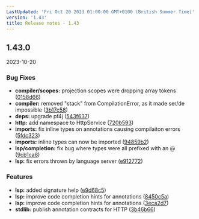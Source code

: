 ```yaml
---
LastUpdated: 'Fri Oct 20 2023 01:00:00 GMT+0100 (British Summer Time)'
version: '1.43'
title: Release notes - 1.43
---
```


## 1.43.0
2023-10-20

### Bug Fixes

* **compiler/scopes:** projection scopes were dropping array tokens ([0158d66](https://gitlab.com/taxi-lang/taxi-lang/commit/0158d66ced2d2a28516eb47041321208bac3a0ac))
* **compiler:** removed "stack" from CompilationError, as it made ser/de impossible ([3b17c58](https://gitlab.com/taxi-lang/taxi-lang/commit/3b17c58f0f746a474ed2a4844df198365a3f38d3))
* **deps:** upgrade pf4j ([543f637](https://gitlab.com/taxi-lang/taxi-lang/commit/543f6370e4963ea6583adea4839e752e7cb5f20b))
* **http:** add namespace to HttpService ([720b593](https://gitlab.com/taxi-lang/taxi-lang/commit/720b59340a80aae9387efaab83bbb822d99059f2))
* **imports:** fix inline types on annotations causing compilaiton errors ([5fdc323](https://gitlab.com/taxi-lang/taxi-lang/commit/5fdc32362319c4fac5b1d2dbb0f4ea475d5a0925))
* **imports:** inline types can now be imported ([94859b2](https://gitlab.com/taxi-lang/taxi-lang/commit/94859b2e90c1978164c886e2972e57010b69df1f))
* **lsp/completion:** fix bug where types were all prefixed with an @ ([9cb1ca8](https://gitlab.com/taxi-lang/taxi-lang/commit/9cb1ca81952069358abec7f408c7c41fecb6d2ac))
* **lsp:** fix errors thrown by language server ([e912772](https://gitlab.com/taxi-lang/taxi-lang/commit/e912772d656449d78e41742ef1d7a9e9721d499f))


### Features

* **lsp:** added signature help ([e9d68c5](https://gitlab.com/taxi-lang/taxi-lang/commit/e9d68c577afa79b62fe445a5218649b391f94c46))
* **lsp:** improve code completion hints for annotations ([8450c5a](https://gitlab.com/taxi-lang/taxi-lang/commit/8450c5ac905809cacfed23f30959186a779e5ea3))
* **lsp:** improve code completion hints for annotations ([3eca2d7](https://gitlab.com/taxi-lang/taxi-lang/commit/3eca2d75dffbac1ba6de94a86329138b7b74dc24))
* **stdlib:** publish annotation contracts for HTTP ([3b46b66](https://gitlab.com/taxi-lang/taxi-lang/commit/3b46b6669986bba0150ba33fc40de38c0bd1d59d))




